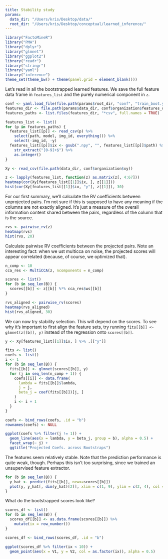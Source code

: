 ```yaml
---
title: Stability study
params:
  data_dir: "/Users/kris/Desktop/data/"
  root_dir: "/Users/kris/Desktop/conceptual/learned_inference/"
---
```



```r
library("FactoMineR")
library("PMA")
library("dplyr")
library("glmnet")
library("ggplot2")
library("readr")
library("stringr")
library("yaml")
library("inference")
theme_set(theme_bw() + theme(panel.grid = element_blank()))
```

Let's read in all the bootstrapped learned features. We save the full feature
data frame in `features_list` and the purely numerical component in `z`.

```r
conf <- yaml.load_file(file.path(params$root_dir, "conf", "train_boot.yaml"))
features_dir <- file.path(params$data_dir, conf$organization$features_dir)
features_paths <- list.files(features_dir, "*csv", full.names = TRUE)

features_list <- list()
for (p in features_paths) {
  features_list[[p]] <- read_csv(p) %>%
    select(path, model, img_id, everything()) %>%
    select(-img_id, -y)
  features_list[[p]]$ix <- gsub(".npy", "", features_list[[p]]$path) %>%
    str_extract("[0-9]+$") %>%
    as.integer()
}

Xy <- read_csv(file.path(data_dir, conf$organization$xy))

z <- lapply(features_list, function(z) as.matrix(z[, 4:67]))
heatmap(cor(Xy[features_list[[1]]$ix, ], z[[1]]))
hist(cor(Xy[features_list[[1]]$ix, "y"], z[[1]]), 30)
```

For our first summary, we'll calculate the RV coefficients between unprojected
pairs. I'm not sure if this is supposed to have any meaning if the columns are
not exactly aligned. It's just a measure of the overall information content
shared between the pairs, regardless of the column that is the source.

```r
rvs <- pairwise_rv(z)
heatmap(rvs)
hist(rvs, 20)
```

Calculate pairwise RV coefficients between the projected pairs. Note an
interesting fact: when we ust multicca on noise, the projected scores will
appear correlated (because, of course, we optimized that).

```r
n_comp <- 10
cca_res <- MultiCCA(z, ncomponents = n_comp)

scores <- list()
for (b in seq_len(B)) {
  scores[[b]] <- z[[b]] %*% cca_res$ws[[b]]
}

rvs_aligned <- pairwise_rv(scores)
heatmap(rvs_aligned)
hist(rvs_aligned, 30)
```

We can now try stability selection. This will depend on the scores. To see why
it's important to first align the feature sets, try running `fits[[b]] <-
glmnet(z[[b]], y)` instead of the regression onto `scores[[b]]`.

```r
y <- Xy[features_list[[1]]$ix, ] %>% .[["y"]]

fits <- list()
coefs <- list()
i <- 1
for (b in seq_len(B)) {
  fits[[b]] <- glmnet(scores[[b]], y)
  for (j in seq_len(n_comp + 1)) {
    coefs[[i]] <- data.frame(
      lambda = fits[[b]]$lambda,
      j = j,
      beta_j = coef(fits[[b]])[j, ]
    )
    i <- i + 1
  }
}

coefs <- bind_rows(coefs, .id = "b")
rownames(coefs) <- NULL

ggplot(coefs %>% filter(j != 1)) +
  geom_line(aes(x = lambda, y = beta_j, group = b), alpha = 0.5) +
  facet_wrap(~ j) +
  ggtitle("Projected Coefs. across Bootstraps")
```

The features seem relatively stable. Note that the prediction performance is
quite weak, though. Perhaps this isn't too surprising, since we trained an
unsupervised feature extractor.

```r
for (b in seq_len(B)) {
  y_hat <- predict(fits[[b]], newx=scores[[b]])
  plot(y, y_hat[, dim(y_hat)[2]], xlim = c(1, 9), ylim = c(2, 4), col = rgb(0, 0, 0, 0.5), cex = 0.1, main = round(fits[[b]]$lambda[dim(y_hat)[2]], 6))
}
```

What do the bootstrapped scores look like?

```r
scores_df <- list()
for (b in seq_len(B)) {
  scores_df[[b]] <- as.data.frame(scores[[b]]) %>%
    mutate(ix = row_number())
}

scores_df <- bind_rows(scores_df, .id = "b")

ggplot(scores_df %>% filter(ix < 10)) +
  geom_point(aes(x = V1, y = V2, col = as.factor(ix)), alpha = 0.5)
```
